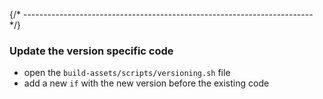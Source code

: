 
{/* ------------------------------------------------------------------------ */}

### Update the version specific code

- open the `build-assets/scripts/versioning.sh` file
- add a new `if` with the new version before the existing code
